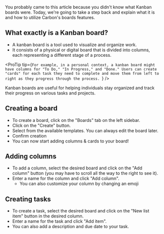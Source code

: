 
<Layout title="All about boards">

You probably came to this article because you didn't know what Kanban boards were. Today, we're going to take a step back and explain what it is and how to utilize Carbon's boards features.

## What exactly is a Kanban board?

- A kanban board is a tool used to visualize and organize work.
- It consists of a physical or digital board that is divided into columns, each representing a different stage of a process.

<ProTip
  tip={`For example, in a personal context, a kanban board might have columns for "To Do," "In Progress," and "Done." Users can create "cards" for each task they need to complete and move them from left to right as they progress through the process. `}
/>

Kanban boards are useful for helping individuals stay organized and track their progress on various tasks and projects.

## Creating a board

- To create a board, click on the "Boards" tab on the left sidebar.
- Click on the "Create" button.
- Select from the available templates. You can always edit the board later.
- Confirm creation
- You can now start adding columns & cards to your board!

## Adding columns

- To add a column, select the desired board and click on the "Add column" button (you may have to scroll all the way to the right to see it).
- Enter a name for the column and click "Add column".
  - You can also customize your column by changing an emoji

<ProTip tip="You can create up to 5 columns, but no more" />

## Creating tasks

- To create a task, select the desired board and click on the "New list item" button in the desired column.
- Enter a name for the task and click "Add item".
- You can also add a description and due date to your task.

</Layout>
